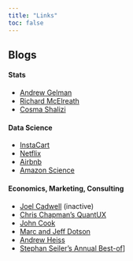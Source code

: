 ```yaml
---
title: "Links"
toc: false
---
```



## Blogs

#### Stats

 - [Andrew Gelman](https://statmodeling.stat.columbia.edu/)
 - [Richard McElreath](https://elevanth.org/)
 - [Cosma Shalizi](https://www.stat.cmu.edu/~cshalizi/)

#### Data Science

 - [InstaCart](https://tech.instacart.com/)
 - [Netflix](https://netflixtechblog.com/)
 - [Airbnb](https://medium.com/airbnb-engineering)
 - [Amazon Science](https://www.amazon.science/)

#### Economics, Marketing, Consulting

 - [Joel Cadwell](https://joelcadwell.blogspot.com/) (inactive)
 - [Chris Chapman's QuantUX](https://quantuxblog.com/)
 - [John Cook](https://www.johndcook.com/blog/)
 - [Marc and Jeff Dotson](https://occasionaldivergences.com/)
 - [Andrew Heiss](https://www.andrewheiss.com/blog/)
 - [Stephan Seiler's Annual Best-of](https://www.seilerstephan.com/blog)]








